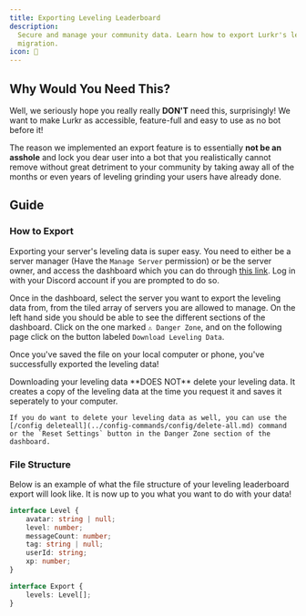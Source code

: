```yaml
---
title: Exporting Leveling Leaderboard
description:
  Secure and manage your community data. Learn how to export Lurkr's leveling information for backup, analysis, or
  migration.
icon: 📃
---
```


## Why Would You Need This?

Well, we seriously hope you really really **DON'T** need this, surprisingly! We want to make Lurkr as accessible,
feature-full and easy to use as no bot before it!

The reason we implemented an export feature is to essentially **not be an asshole** and lock you dear user into a bot
that you realistically cannot remove without great detriment to your community by taking away all of the months or even
years of leveling grinding your users have already done.

## Guide

### How to Export

Exporting your server's leveling data is super easy. You need to either be a server manager (Have the `Manage Server`
permission) or be the server owner, and access the dashboard which you can do through [this link](/guilds). Log in with
your Discord account if you are prompted to do so.

Once in the dashboard, select the server you want to export the leveling data from, from the tiled array of servers you
are allowed to manage. On the left hand side you should be able to see the different sections of the dashboard. Click on
the one marked `⚠️ Danger Zone`, and on the following page click on the button labeled `Download Leveling Data`.

Once you've saved the file on your local computer or phone, you've successfully exported the leveling data!

<Callout type="info">
    Downloading your leveling data **DOES NOT** delete your leveling data. It creates a copy of the leveling data at the time you request it and saves it seperately to your computer.

    If you do want to delete your leveling data as well, you can use the [/config deleteall](../config-commands/config/delete-all.md) command or the `Reset Settings` button in the Danger Zone section of the dashboard.

</Callout>

### File Structure

Below is an example of what the file structure of your leveling leaderboard export will look like. It is now up to you
what you want to do with your data!

```typescript
interface Level {
	avatar: string | null;
	level: number;
	messageCount: number;
	tag: string | null;
	userId: string;
	xp: number;
}

interface Export {
	levels: Level[];
}
```
